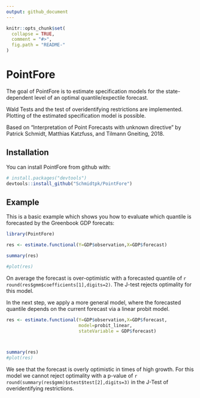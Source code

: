 ```yaml
---
output: github_document
---
```


<!-- README.md is generated from README.Rmd. Please edit that file -->

```r
knitr::opts_chunk$set(
  collapse = TRUE,
  comment = "#>",
  fig.path = "README-"
)
```

# PointFore

The goal of PointFore is to estimate specification models for the state-dependent level of an optimal quantile/expectile forecast.

Wald Tests and the test of overidentifying restrictions are implemented. Plotting of the estimated specification model is possible.

Based on "Interpretation of Point Forecasts with unknown directive" by Patrick Schmidt, Matthias Katzfuss, and Tilmann Gneiting, 2018.

## Installation

You can install PointFore from github with:

```r
# install.packages("devtools")
devtools::install_github("Schmidtpk/PointFore")
```

## Example

This is a basic example which shows you how to evaluate which quantile is forecasted by the Greenbook GDP forecats:

```r
library(PointFore)

res <- estimate.functional(Y=GDP$observation,X=GDP$forecast)

summary(res)

#plot(res)
```

On average the forecast is over-optimistic with a forecasted quantile of `r round(res$gmm$coefficients[1],digits=2)`. The J-test rejects optimality for this model.

In the next step, we apply a more general model, where the forecasted quantile depends on the current forecast via a linear probit model.

```r
res <- estimate.functional(Y=GDP$observation,X=GDP$forecast,
                           model=probit_linear,
                           stateVariable = GDP$forecast)



summary(res)
#plot(res)
```

We see that the forecast is overly optimistic in times of high growth. For this model we cannot reject optimality with a p-value of `r round(summary(res$gmm)$stest$test[2],digits=3)` in the J-Test of overidentifying restrictions.
